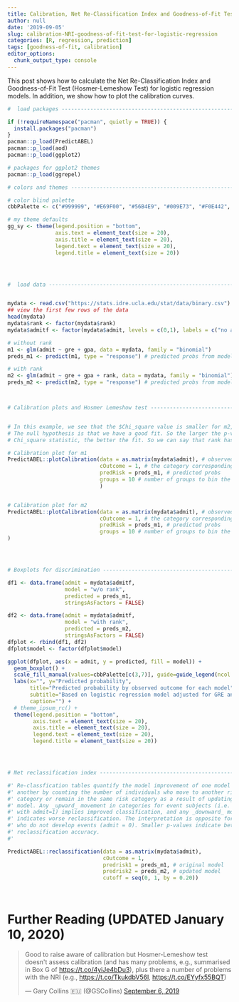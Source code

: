 ```yaml
---
title: Calibration, Net Re-Classification Index and Goodness-of-Fit Test for Logistic Regression
author: null
date: '2019-09-05'
slug: calibration-NRI-goodness-of-fit-test-for-logistic-regression
categories: [R, regression, prediction]
tags: [goodness-of-fit, calibration]
editor_options: 
  chunk_output_type: console
---
```


This post shows how to calculate the Net Re-Classification Index and Goodness-of-Fit Test (Hosmer-Lemeshow Test) for logistic regression models. In addition, we show how to plot the calibration curves. 


```r


#  load packages ----------------------------------------------------------

if (!requireNamespace("pacman", quietly = TRUE)) {
  install.packages("pacman")
}
pacman::p_load(PredictABEL)
pacman::p_load(aod)
pacman::p_load(ggplot2)

# packages for ggplot2 themes
pacman::p_load(ggrepel)

# colors and themes -------------------------------------------------------

# color blind palette
cbbPalette <- c("#999999", "#E69F00", "#56B4E9", "#009E73", "#F0E442", "#0072B2", "#D55E00", "#CC79A7")

# my theme defaults
gg_sy <- theme(legend.position = "bottom", 
               axis.text = element_text(size = 20),
               axis.title = element_text(size = 20), 
               legend.text = element_text(size = 20), 
               legend.title = element_text(size = 20))




#  load data --------------------------------------------------------------


mydata <- read.csv("https://stats.idre.ucla.edu/stat/data/binary.csv")
## view the first few rows of the data
head(mydata)
mydata$rank <- factor(mydata$rank)
mydata$admitf <- factor(mydata$admit, levels = c(0,1), labels = c("no admit", "admit"))

# without rank
m1 <- glm(admit ~ gre + gpa, data = mydata, family = "binomial")
preds_m1 <- predict(m1, type = "response") # predicted probs from model 1

# with rank
m2 <- glm(admit ~ gre + gpa + rank, data = mydata, family = "binomial")
preds_m2 <- predict(m2, type = "response") # predicted probs from model 2



# Calibration plots and Hosmer Lemeshow test ------------------------------


# In this example, we see that the $Chi_square value is smaller for m2, compared to m1
# The null hypothesis is that we have a good fit. So the larger the p-value, the smaller the 
# Chi_square statistic, the better the fit. So we can say that rank has added value to the model

# Calibration plot for m1
PredictABEL::plotCalibration(data = as.matrix(mydata$admit), # observed response
                             cOutcome = 1, # the category corresponding to outcome of interest
                             predRisk = preds_m1, # predicted probs
                             groups = 10 # number of groups to bin the predicted probabilities into, usually 10 is default
                             )


# Calibration plot for m2
PredictABEL::plotCalibration(data = as.matrix(mydata$admit), # observed response
                             cOutcome = 1, # the category corresponding to outcome of interest
                             predRisk = preds_m1, # predicted probs
                             groups = 10 # number of groups to bin the predicted probabilities into, usually 10 is default, so you will see 10 categories and 10 points on the calibration plot
)




# Boxplots for discrimination ---------------------------------------------

df1 <- data.frame(admit = mydata$admitf, 
                  model = "w/o rank", 
                  predicted = preds_m1,
                  stringsAsFactors = FALSE)

df2 <- data.frame(admit = mydata$admitf, 
                  model = "with rank", 
                  predicted = preds_m2,
                  stringsAsFactors = FALSE)
dfplot <- rbind(df1, df2) 
dfplot$model <- factor(dfplot$model)

ggplot(dfplot, aes(x = admit, y = predicted, fill = model)) +
  geom_boxplot() +
  scale_fill_manual(values=cbbPalette[c(3,7)], guide=guide_legend(ncol = 2)) +
  labs(x="", y="Predicted probability",
       title="Predicted probability by observed outcome for each model",
       subtitle="Based on logistic regression model adjusted for GRE and GPA",
       caption="") +
  # theme_ipsum_rc() + 
  theme(legend.position = "bottom", 
        axis.text = element_text(size = 20),
        axis.title = element_text(size = 20), 
        legend.text = element_text(size = 20), 
        legend.title = element_text(size = 20))




# Net reclassification index ----------------------------------------------

#' Re-classfication tables quantify the model improvement of one model over
#' another by counting the number of individuals who move to another risk
#' category or remain in the same risk category as a result of updating the risk
#' model. Any _upward_ movement in categories for event subjects (i.e. those
#' with admit=1) implies improved classification, and any _downward_ movement
#' indicates worse reclassification. The interpretation is opposite for people
#' who do not develop events (admit = 0). Smaller p-values indicate better
#' reclassification accuracy.
#' 

PredictABEL::reclassification(data = as.matrix(mydata$admit), 
                              cOutcome = 1, 
                              predrisk1 = preds_m1, # original model
                              predrisk2 = preds_m2, # updated model
                              cutoff = seq(0, 1, by = 0.20))

 

```

# Further Reading (UPDATED January 10, 2020)

<blockquote class="twitter-tweet"><p lang="en" dir="ltr">Good to raise aware of calibration but Hosmer-Lemeshow test doesn&#39;t assess calibration (and has many problems, e.g., summarised in Box G of <a href="https://t.co/4yiJe4bDu3">https://t.co/4yiJe4bDu3</a>), plus there a number of problems with the NRI (e.g., <a href="https://t.co/TkukdbV56l">https://t.co/TkukdbV56l</a>, <a href="https://t.co/EYyfx55BQT">https://t.co/EYyfx55BQT</a>)</p>&mdash; Gary Collins 🇪🇺 (@GSCollins) <a href="https://twitter.com/GSCollins/status/1169982080261996545?ref_src=twsrc%5Etfw">September 6, 2019</a></blockquote> <script async src="https://platform.twitter.com/widgets.js" charset="utf-8"></script>